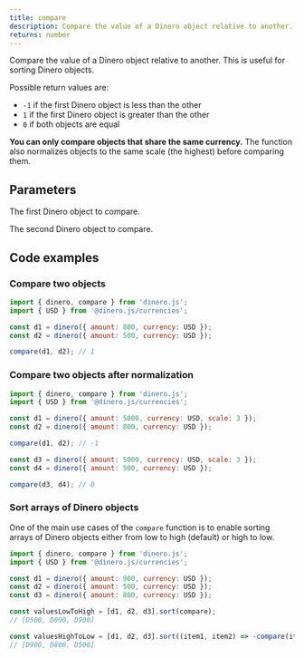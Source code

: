 ```yaml
---
title: compare
description: Compare the value of a Dinero object relative to another.
returns: number
---
```


Compare the value of a Dinero object relative to another. This is useful for sorting Dinero objects.

Possible return values are:
- `-1` if the first Dinero object is less than the other
- `1` if the first Dinero object is greater than the other
- `0` if both objects are equal

**You can only compare objects that share the same currency.** The function also normalizes objects to the same scale (the highest) before comparing them.

## Parameters

<Parameters>

<Parameter name="dineroObject" type="Dinero<TAmount>" required={true}>

The first Dinero object to compare.

</Parameter>

<Parameter name="comparator" type="Dinero<TAmount>" required={true}>

The second Dinero object to compare.

</Parameter>

</Parameters>

## Code examples

### Compare two objects

```js
import { dinero, compare } from 'dinero.js';
import { USD } from '@dinero.js/currencies';

const d1 = dinero({ amount: 800, currency: USD });
const d2 = dinero({ amount: 500, currency: USD });

compare(d1, d2); // 1
```

### Compare two objects after normalization

```js
import { dinero, compare } from 'dinero.js';
import { USD } from '@dinero.js/currencies';

const d1 = dinero({ amount: 5000, currency: USD, scale: 3 });
const d2 = dinero({ amount: 800, currency: USD });

compare(d1, d2); // -1

const d3 = dinero({ amount: 5000, currency: USD, scale: 3 });
const d4 = dinero({ amount: 500, currency: USD });

compare(d3, d4); // 0
```

### Sort arrays of Dinero objects

One of the main use cases of the `compare` function is to enable sorting arrays of Dinero objects either from low to high (default) or high to low.

```js
import { dinero, compare } from 'dinero.js';
import { USD } from '@dinero.js/currencies';

const d1 = dinero({ amount: 900, currency: USD });
const d2 = dinero({ amount: 500, currency: USD });
const d3 = dinero({ amount: 800, currency: USD });

const valuesLowToHigh = [d1, d2, d3].sort(compare);
// [D500, D800, D900]

const valuesHighToLow = [d1, d2, d3].sort((item1, item2) => -compare(item1, item2));
// [D900, D800, D500]
```